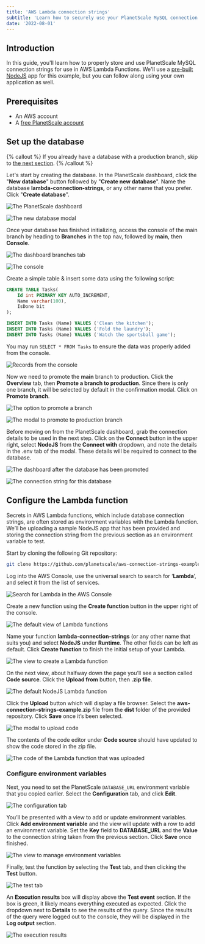 ```yaml
---
title: 'AWS Lambda connection strings'
subtitle: 'Learn how to securely use your PlanetScale MySQL connection strings with AWS Lambda Functions'
date: '2022-08-01'
---
```


## Introduction

In this guide, you'll learn how to properly store and use PlanetScale MySQL connection strings for use in AWS Lambda Functions. We'll use a [pre-built NodeJS](https://github.com/planetscale/aws-connection-strings-example) app for this example, but you can follow along using your own application as well.

## Prerequisites

- An AWS account
- A [free PlanetScale account](https://auth.planetscale.com/sign-up)

## Set up the database

{% callout %}
If you already have a database with a production branch, skip to [the next section](#configure-the-lambda-function).
{% /callout %}

Let's start by creating the database. In the PlanetScale dashboard, click the "**New database**" button followed by "**Create new database**". Name the database **lambda-connection-strings,** or any other name that you prefer. Click "**Create database**".

![The PlanetScale dashboard](/docs/tutorials/aws-lambda-connection-strings/dashboard.png)

![The new database modal](/docs/tutorials/aws-lambda-connection-strings/create.png)

Once your database has finished initializing, access the console of the main branch by heading to **Branches** in the top nav, followed by **main**, then **Console**.

![The dashboard branches tab](/docs/tutorials/aws-lambda-connection-strings/branches.png)

![The console](/docs/tutorials/aws-lambda-connection-strings/console.png)

Create a simple table & insert some data using the following script:

```sql
CREATE TABLE Tasks(
	Id int PRIMARY KEY AUTO_INCREMENT,
	Name varchar(100),
	IsDone bit
);

INSERT INTO Tasks (Name) VALUES ('Clean the kitchen');
INSERT INTO Tasks (Name) VALUES ('Fold the laundry');
INSERT INTO Tasks (Name) VALUES ('Watch the sportsball game');
```

You may run `SELECT * FROM Tasks` to ensure the data was properly added from the console.

![Records from the console](/docs/tutorials/aws-lambda-connection-strings/select.png)

Now we need to promote the **main** branch to production. Click the **Overview** tab, then **Promote a branch to production**. Since there is only one branch, it will be selected by default in the confirmation modal. Click on **Promote branch**.

![The option to promote a branch](/docs/tutorials/aws-lambda-connection-strings/production.png)

![The modal to promote to production branch](/docs/tutorials/aws-lambda-connection-strings/promote.png)

Before moving on from the PlanetScale dashboard, grab the connection details to be used in the next step. Click on the **Connect** button in the upper right, select **NodeJS** from the **Connect with** dropdown, and note the details in the .env tab of the modal. These details will be required to connect to the database.

![The dashboard after the database has been promoted](/docs/tutorials/aws-lambda-connection-strings/promoted.png)

![The connection string for this database](/docs/tutorials/aws-lambda-connection-strings/connect.png)

## Configure the Lambda function

Secrets in AWS Lambda functions, which include database connection strings, are often stored as environment variables with the Lambda function. We’ll be uploading a sample NodeJS app that has been provided and storing the connection string from the previous section as an environment variable to test.

Start by cloning the following Git repository:

```bash
git clone https://github.com/planetscale/aws-connection-strings-example.git
```

Log into the AWS Console, use the universal search to search for ‘**Lambda**’, and select it from the list of services.

![Search for Lambda in the AWS Console](/docs/tutorials/aws-lambda-connection-strings/aws.png)

Create a new function using the **Create function** button in the upper right of the console.

![The default view of Lambda functions](/docs/tutorials/aws-lambda-connection-strings/functions.png)

Name your function **lambda-connection-strings** (or any other name that suits you) and select **NodeJS** under **Runtime**. The other fields can be left as default. Click **Create function** to finish the initial setup of your Lambda.

![The view to create a Lambda function](/docs/tutorials/aws-lambda-connection-strings/create-function.png)

On the next view, about halfway down the page you’ll see a section called **Code source**. Click the **Upload from** button, then **.zip file**.

![The default NodeJS Lambda function](/docs/tutorials/aws-lambda-connection-strings/node.png)

Click the **Upload** button which will display a file browser. Select the **aws-connection-strings-example.zip** file from the **dist** folder of the provided repository. Click **Save** once it’s been selected.

![The modal to upload code](/docs/tutorials/aws-lambda-connection-strings/upload.png)

The contents of the code editor under **Code source** should have updated to show the code stored in the zip file.

![The code of the Lambda function that was uploaded](/docs/tutorials/aws-lambda-connection-strings/source.png)

### Configure environment variables

Next, you need to set the PlanetScale `DATABASE_URL` environment variable that you copied earlier. Select the **Configuration** tab, and click **Edit**.

![The configuration tab](/docs/tutorials/aws-lambda-connection-strings/configuration.png)

You’ll be presented with a view to add or update environment variables. Click **Add environment variable** and the view will update with a row to add an environment variable. Set the **Key** field to **DATABASE_URL** and the **Value** to the connection string taken from the previous section. Click **Save** once finished.

![The view to manage environment variables](/docs/tutorials/aws-lambda-connection-strings/environment-variables.png)

Finally, test the function by selecting the **Test** tab, and then clicking the **Test** button.

![The test tab](/docs/tutorials/aws-lambda-connection-strings/test.png)

An **Execution results** box will display above the **Test event** section. If the box is green, it likely means everything executed as expected. Click the dropdown next to **Details** to see the results of the query. Since the results of the query were logged out to the console, they will be displayed in the **Log output** section.

![The execution results](/docs/tutorials/aws-lambda-connection-strings/success.png)
